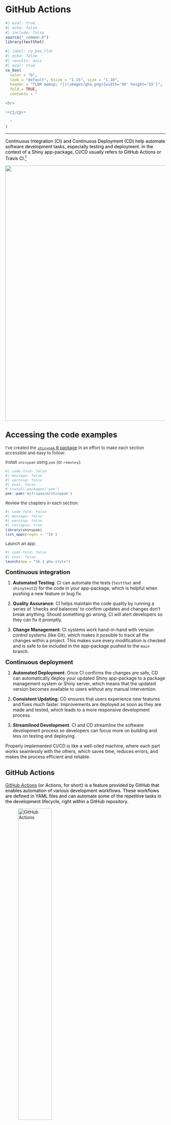 # GitHub Actions {#sec-gha-cicd}

```r
#| eval: true 
#| echo: false 
#| include: false
source("_common.R")
library(testthat)
```

```r
#| label: co_box_tldr
#| echo: false
#| results: asis
#| eval: true
co_box(
  color = "b",
  look = "default", hsize = "1.15", size = "1.10",
  header = "TLDR &emsp; ![](images/gha.png){width='50' height='55'}",
  fold = TRUE,
  contents = "

<br>
  
**CI/CD**

  "
)
```

---

:::: {layout="[70, 30]"}

::: {style='color: #000000;'}

Continuous Integration (CI) and Continuous Deployment (CD) help automate software development tasks, especially testing and deployment. In the context of a Shiny app-package, CI/CD usually refers to GitHub Actions or Travis CI.[^no-travis-ci]

[^no-travis-ci]: This chapter will only cover CI/CD with GitHub Actions. Travis-CI has been around longer than GitHub Actions, and if you'd like to compare the two, I recommend [this article.](https://talent500.co/blog/github-actions-vs-travis-ci-weighing-pros-cons-and-selecting-the-ideal-platform/)

:::

![](images/gha_shinyap_icon.png){class="cover" width="800" fig-align='right'}

::::

:::: {.callout-tip collapse='true' appearance='default'}

## [Accessing the code examples]{style='font-weight: bold; font-size: 1.15em;'}

::: {style='font-size: 0.95em; color: #282b2d;'}

I've created the [`shinypak` R package](https://mjfrigaard.github.io/shinypak/) In an effort to make each section accessible and easy to follow:
  
Install `shinypak` using `pak` (or `remotes`):

```r
#| code-fold: false 
#| message: false
#| warning: false
#| eval: false
# install.packages('pak')
pak::pak('mjfrigaard/shinypak')
```

Review the chapters in each section:
  
```r
#| code-fold: false 
#| message: false
#| warning: false
#| collapse: true
library(shinypak)
list_apps(regex = '^16')
```

Launch an app: 

```r
#| code-fold: false 
#| eval: false
launch(app = "16.1_gha-style")
```

::: 

::::


[**Continuous integration**]{style="font-size: 1.30em;"}

1. **Automated Testing**: CI can automate the tests (`testthat` and `shinytest2`) for the code in your app-package, which is helpful when pushing a new feature or bug fix. 

2. **Quality Assurance**: CI helps maintain the code quality by running a series of 'checks and balances' to confirm updates and changes don't break anything. Should something go wrong, CI will alert developers so they can fix it promptly.

3. **Change Management**: CI systems work hand-in-hand with version control systems (like Git), which makes it possible to track all the changes within a project. This makes sure every modification is checked and is safe to be included in the app-package pushed to the `main` branch.

[**Continuous deployment**]{style="font-size: 1.30em;"}

1. **Automated Deployment**: Once CI confirms the changes are safe, CD can automatically deploy your updated Shiny app-package to a package management system or Shiny server, which means that the updated version becomes available to users without any manual intervention.

2. **Consistent Updating**: CD ensures that users experience new features and fixes much faster. Improvements are deployed as soon as they are made and tested, which leads to a more responsive development process.

3. **Streamlined Development**: CI and CD streamline the software development process so developers can focus more on building and less on testing and deploying. 

Properly implemented CI/CD is like a well-oiled machine, where each part works seamlessly with the others, which saves time, reduces errors, and makes the process efficient and reliable.

## GitHub Actions {.unnumbered}

:::: {layout="[80, 20]"}

::: {style='color: #000000;'}

[GitHub Actions](https://github.com/features/actions) (or Actions, for short) is a feature provided by GitHub that enables automation of various development workflows. These workflows are defined in YAML files and can automate some of the repetitive tasks in the development lifecycle, right within a GitHub repository. 

:::

![GitHub Actions](images/gha_icon.png){width=50% fig-align='left'}

::::

Actions allow us to create custom workflows to automatically build, test, and deploy our code. Workflows can be triggered by a push to a branch, a pull request, a specific time schedule, or another GitHub event. 

### The workflow file {.unnumbered}

The YAML workflow file configures and defines the automated tasks run in a GitHub repository. Workflows typically include fields for building, testing, and deploying code, and are structured into several key sections:

#### [`on`]{style="font-size: 1.05em; font-weight: bold; font-style: italic;"} {.unnumbered}

> *"An event is a specific activity in a repository that triggers a workflow run."*

:::: {layout="[50,50]" layout-valign="center"}

``` yaml
on:
  push:
    branches: [ main ]
  pull_request:
    branches: [ main ]
```

1. [**`on`** defines the [event(s) that trigger](https://docs.github.com/en/actions/learn-github-actions/understanding-github-actions#events) the workflow.]{style="font-size: 0.95rem;"}[^triggers]

[^triggers]: Triggers can be `push` and/or `pull` events to specific branches, creating a release, commenting on an issue, or even configured to run at scheduled times.

::::

#### [`name`]{style="font-size: 1.05em; font-weight: bold; font-style: italic;"} {.unnumbered}

:::: {layout="[50,50]" layout-valign="center"}


```yaml
name: shiny
```

2. [`name` is an optional field to identify a workflow in the Actions tab of the GitHub repository.]{style="font-size: 0.95rem;"}[^cicd-name]

[^cicd-name]: If `name` is not provided, GitHub will use the file path

::::

#### [`jobs`]{style="font-size: 1.05em; font-weight: bold; font-style: italic;"} {.unnumbered}

> *"A job is a set of steps in a workflow that is executed on the same runner."*

:::: {layout="[50,50]" layout-valign="center"}

```yaml
jobs:
  check:
    runs-on: ubuntu-latest
```

3. [The [**`job`**](https://docs.github.com/en/actions/using-jobs) and it's [identifier](https://docs.github.com/en/actions/using-jobs/using-jobs-in-a-workflow#setting-an-id-for-a-job) (`check`) are used to reference the runner, in this example it's `ubuntu-latest`.]{style="font-size: 0.95rem;"}


::::


:::: {layout="[50,50]" layout-valign="center"}

``` yaml
jobs:
  check:
    runs-on: ${{ matrix.config.os }}
    
```

4. [[**`matrix`**](https://docs.github.com/en/actions/using-jobs/using-a-matrix-for-your-jobs#using-a-matrix-strategy) runs jobs across different operating systems, programming language versions, etc.]{style="font-size: 0.95rem;"}

::::

:::: {layout="[50,50]" layout-valign="center"}

``` yaml
    name: ${{ matrix.config.os }} (${{ matrix.config.r }})
    
```

::::

:::: {layout="[50,50]" layout-valign="center"}

``` yaml
    strategy:
      fail-fast: false
      matrix:
        config:
          - {os: macos-latest,   r: 'release'}
          - {os: windows-latest, r: 'release'}
          - {os: ubuntu-latest,   r: 'release'}
```



5. [**`fail-fast: false`** means the workflow will continue running even if one of the `matrix` jobs fails.]{style="font-size: 0.95rem;"}

::::

#### [`steps`]{style="font-size: 1.05em; font-weight: bold; font-style: italic;"} {.unnumbered}

> *"Steps can run commands, run setup tasks, or run an action in your repository, a public repository, or an action published in a Docker registry. Not all steps run actions, but all actions run as a step."*

:::: {layout="[50,50]" layout-valign="center"}

``` yaml
steps:
    - uses: actions/checkout@v2

    - name: Set up R
      uses: r-lib/actions/setup-r@v2

    - name: Install package
      run: |
        install.packages('remotes')
        remotes::install_local('.')
      shell: Rscript {0}
      
```

6. [`steps` define a series of [tasks or actions](https://docs.github.com/en/actions/using-workflows/workflow-syntax-for-github-actions#jobsjob_idsteps) that the `job` will execute. These `steps` check out the code, set up an R environment, and installs a local package]{style="font-size: 0.95rem;"}

::::

```r
#| label: co_box_run_e_rscript_comparison
#| echo: false
#| results: asis
#| eval: true
co_box(
  color = "g", 
  look = "default", hsize = "1.15", size = "1.10",
  fold = TRUE,
  header = "What is **`shell: Rscript {0}`**?",
  contents = "
  
\`\`\`yaml
  name: Install packages
  run: |
    pkgs <- c('glue', 'cli')
    install.packages(pkgs)
  shell: Rscript {0}
\`\`\`
  
The command `install.packages(pkgs)` is run as an R script:
  
- `shell` specifies which command-line interpreter (`bash`, `pwsh`, `python`, or `Rscript`) to use for the `run` commands
  
- `Rscript` is the command-line tool provided by R to execute R scripts and commands in a non-interactive environment. 

- `{0}` is a placeholder for the R commands written in the `run` section. 

"
)
```

#### Comments {.unnumbered}

Lines beginning with `#` will not be executed. It's common to provide 1) a reference to the workflow source ([`r-lib/actions`](https://github.com/r-lib/actions/) in this case) and 2) a link for help with debugging build failures.


```yaml
# Workflow derived from https://github.com/r-lib/actions/tree/v2/examples
# Need help debugging build failures? Start at https://github.com/r-lib/actions#where-to-find-help
```

### Workflow permissions {.unnumbered}

In order for workflows to run, we'll need to make sure Actions have read and write permissions. We can do this by clicking on the repository's **Settings** tab, then expand the **Actions** menu and select **General**:

![Repository Action settings](images/gh_action_settings.png){width='100%'}

In the **General** settings, we want to confirm the workflow has **Read and write permissions** permissions (if this needs to be been changed, be sure to click **Save**). 

![Workflow permissions](images/gh_action_permissions.png){width='100%'}

Now our workflows can commit and push changes to the repository.

## Style workflow {#sec-gha-style}

In R packages, we can set up the GitHub Action infrastructure with `usethis::use_github_action()`. The `name` can be any of the workflow files available at [r-lib/actions](https://github.com/r-lib/actions/?tab=readme-ov-file#list-of-actions). The first workflow we'll be demonstrating can be used to automate the [code style in an app-package](https://github.com/r-lib/actions/tree/v2/examples#style-package).

```r
#| label: git_box_16.1_gha-style
#| echo: false
#| results: asis
#| eval: true
git_margin_box(
  contents = "launch",
  fig_pw = '75%', 
  branch = "16.1_gha-style", 
  repo = 'moviesApp')
```

```r
#| code-fold: false
#| eval: false
usethis::use_github_action("style")
```

``` sh
✔ Setting active project to '/projects/apps/moviesApp'
✔ Creating '.github/'
✔ Adding '*.html' to '.github/.gitignore'
✔ Creating '.github/workflows/'
✔ Saving 'r-lib/actions/examples/style.yaml@v2' to '.github/workflows/style.yaml'
```

The output tells us a local `.github/workflows/style.yaml` file has been copied from the [`r-lib/actions/examples/style.yaml@v2`](https://github.com/r-lib/actions/blob/v2/examples/style.yml) into the `.github/workflows` folder: 

``` sh
.github/
  └── workflows
    └── style.yaml

2 directories, 1 file
```



The documentation for the `style.yaml@v2` file tells us this workflow,

> "*styles the R code in a package, then commits and pushes the changes to the same branch."* 

The code styling in this workflow is handled by the [`styler` package](https://styler.r-lib.org/), which "*formats your code according to the tidyverse style guide.*"

Three functions in the `16.1_gha-style` branch have altered to have zero style (`R/display_type.R`, `R/mod_var_input.R`, and `R/test_logger.R`). You can copy the code for these functions in the chunk below:[^style-coverage]

```r
#| eval: false 
#| code-fold: true 
#| code-summary: 'show/hide no-style code'
# display_type ----
display_type <- function(run = "w") {
  
  if (run == "p") {
    
    options(shiny.launch.browser = .rs.invokeShinyPaneViewer)
    
  } else if (run == "b") {
    
    options(shiny.launch.browser = .rs.invokeShinyWindowExternal)
    
  } else if (run == "w") {
    
    options(shiny.launch.browser = .rs.invokeShinyWindowViewer)
    
  } else {
    
    options(shiny.launch.browser = NULL)
    
  }

  shinyViewerType <- getOption("shiny.launch.browser") |>
    attributes() |> unlist() |> unname()

  cli::cli_alert_info("shinyViewerType set to {shinyViewerType}")
}

# mod_var_input_ui ----
mod_var_input_ui <- function(id) {
  ns <- NS(id)
  tagList(
    selectInput(
      inputId = ns("y"),
      label = "Y-axis:",
      choices = c("IMDB rating" = "imdb_rating",
        "IMDB number of votes" = "imdb_num_votes",
        "Critics Score" = "critics_score",
        "Audience Score" = "audience_score",
        "Runtime" = "runtime"), selected = "audience_score"
    ),
    selectInput(inputId = ns("x"),
      label = "X-axis:",
      choices = c("IMDB rating" = "imdb_rating",
        "IMDB number of votes" = "imdb_num_votes",
        "Critics Score" = "critics_score",
        "Audience Score" = "audience_score",
        "Runtime" = "runtime"), selected = "imdb_rating"
    ),
    selectInput(inputId = ns("z"),
      label = "Color by:",
      choices = c("Title Type" = "title_type",
        "Genre" = "genre",
        "MPAA Rating" = "mpaa_rating",
        "Critics Rating" = "critics_rating",
        "Audience Rating" = "audience_rating"), selected = "mpaa_rating"
    ),
    sliderInput(inputId = ns("alpha"),
      label = "Alpha:",
      min = 0, max = 1, step = 0.1, value = 0.5
    ),
    sliderInput(
      inputId = ns("size"),
      label = "Size:", min = 0, max = 5, value = 2
    ),
    textInput(inputId = ns("plot_title"),
      label = "Plot title",
      placeholder = "Enter plot title"
    )
  )
}
# test_logger ----
test_logger <- function(start = NULL, end = NULL, msg) {
  
  if (is.null(start) & is.null(end)) {
    
    cat("\n")
    
    logger::log_info("{msg}")
    
    } else if (!is.null(start) & is.null(end)) {
    
    cat("\n")
    
    logger::log_info("\n[ START {start} = {msg}]")
  
    } else if (is.null(start) & !is.null(end)) {
      
    cat("\n")
      
    logger::log_info("\n[ END {end} = {msg}]")
    
    } else {
      
    cat("\n")
      
    logger::log_info("\n[ START {start} = {msg}]")
    
    cat("\n")
    
    logger::log_info("\n[ END {end} = {msg}]")
    
    }
  
}
```


[^style-coverage]: We'll be covering code styling in the [Style](style.qmd) chapter.

We'll make one small change to `style.yaml` before pushing it to GitHub. **Instead of having the workflow automatically commit and push the styled code changes to the same branch, we'll limit the code styling to the `16.1_gha-style` branch:**


``` yaml
on:
  push:
    branches: [16.1_gha-style]
    paths: ["**.[rR]", "**.[qrR]md", "**.[rR]markdown", "**.[rR]nw", "**.[rR]profile"]
```

This change ensures our `style` workflow will be triggered only for pushes to the specified `branches` (and when changes are made to files with the specified extensions in `path`). 

After saving these changes to [`.github/workflows/style.yaml`](https://github.com/mjfrigaard/moviesApp/blob/16.1_gha-style/.github/workflows/style.yaml), we'll add, commit, and push the changes to GitHub, 

``` sh 
git add .
git commit -m "updates to style workflow"
```

``` sh
[16.1_gha-style 899bd38] updates to style workflow
 4 files changed, 43 insertions(+), 45 deletions(-)
```

``` sh 
git push
```

``` sh
Enumerating objects: 17, done.
Counting objects: 100% (17/17), done.
Delta compression using up to 12 threads
Compressing objects: 100% (8/8), done.
Writing objects: 100% (9/9), 950 bytes | 25.00 KiB/s, done.
Total 9 (delta 6), reused 0 (delta 0), pack-reused 0
remote: Resolving deltas: 100% (6/6), completed with 6 local objects.
To https://github.com/mjfrigaard/moviesApp.git
   d366e0f..899bd38  16.1_gha-style -> 16.1_gha-style
```

If we view the **Actions** tab, we'll see the workflow listed with the name of our commit message: 

![Currently running workflows](images/gh_action_tab.png){width='100%'}

Clicking on the workflow reveals the following: 

![name of running workflow](images/gh_action_details.png){width='100%'}

The **style** widget contains each step in the workflow file. If we click on it we can see each step executed in real-time. Below we can see the dependencies installed from the `pak` lockfile:

::: {layout="[50,50]" layout-valign="top"}

![Click on the **style** widget](images/gha_style_widget.png){width='100%'}

![View the **Install dependencies** workflow step running](images/gha_install_dependencies.png){width='100%'}

:::

The actual styling comes is in the **Style** step: 

![**Style** workflow step running](images/gh_action_style_output.png){width='100%'}

When the workflow has finished, we can pull the style changes to our local branch and view the styled files:[^rlib-actions-examples] 

[^rlib-actions-examples]: You can find more examples of common GitHub Actions for R packages in [r-lib/actions/examples](https://github.com/r-lib/actions/tree/v2/examples#readme).

``` sh 
git pull
```

``` sh 
remote: Enumerating objects: 4, done.
remote: Counting objects: 100% (4/4), done.
remote: Total 4 (delta 3), reused 4 (delta 3), pack-reused 0
Unpacking objects: 100% (4/4), 450 bytes | 56.00 KiB/s, done.
From https://github.com/mjfrigaard/moviesApp
   899bd38..0ad97cf  16.1_gha-style -> origin/16.1_gha-style
Updating 899bd38..0ad97cf
Fast-forward
 R/display_type.R  | 13 +++----------
 R/mod_var_input.R | 30 ++++++++++++++++++++----------
 R/test_logger.R   | 30 ++++++++++--------------------
 3 files changed, 33 insertions(+), 40 deletions(-)
```

## Shiny workflow {#sec-gha-shiny}

In this section we'll be adapting the GitHub Action workflow file provided for [deploying a Shiny applications](https://github.com/r-lib/actions/blob/v2/examples/shiny-deploy.yaml). Before we get to the workflow file, we need to address a few settings and configurations that need to take place *outside* of the workflow file. 

```r
#| label: git_box_16.2_gha-shiny
#| echo: false
#| results: asis
#| eval: true
git_margin_box(
  contents = "launch",
  fig_pw = '75%', 
  branch = "16.2_gha-shiny", 
  repo = 'moviesApp')
```

### Creating repository secrets

We need to make sure our `rsconnect` secrets are stored with the GitHub repository (so we can access them from within the workflow file). To do this, we're going to return to the **Settings** tab on the `moviesApp` repository, expand **Secrets and variables** under **Security**, and select **Actions**:[^repo-secrets]

[^repo-secrets]: GitHub secrets should be specified by the user following the instructions in the [Creating secrets for a repository](https://docs.github.com/en/actions/security-guides/using-secrets-in-github-actions#creating-secrets-for-a-repository) article.

![**Secrets and variables** for `moviesApp` repository](images/gh_action_secrets_repo.png){width='80%' fig-align='center'}

Use **New repository secret** to create three new secrets: **RSCONNECT_USER**, **RSCONNECT_TOKEN**, and **RSCONNECT_SECRET**. You can access these in your shinyapps.io account:

![**Token** and **Secret** from shinyapps.io](images/gh_action_shinyapps_secrets_token.png){width='100%' fig-align='center'}

When you're finished, should see the following three **Repository secrets**:

![**Repository secrets** in `moviesApp`](images/gh_action_all_repo_secrets.png){width='95%' fig-align='center'}

### Enable private repositories 

We also need to make sure our shinyapps.io account allows us to install from private GitHub repositories during a workflow deployment. We can do this in the **Profile** menu item in our dashboard:

![**Update Authentication** in shinyapps.io profile](images/gh_action_shinyapps_auth.png){width='85%' fig-align='center'}

Clicking **Update Authentication** will open your Posit profile settings, where you can enable private repositories. 

![**Private repo access also enabled**](images/gh_action_shinyapps_private_repos.png){width='95%' fig-align='center'}

### Capture dependencies

The documentation for 'Shiny App Deployment' indicates we need to create a `renv` lockfile in the `16.2_gha-shiny` branch.[^renv-lockfile] 

[^renv-lockfile]: "*This action assumes you have an `renv` lockfile in your repository that describes the R packages and versions required for your Shiny application.*" - [Shiny App Deployment](https://github.com/r-lib/actions/tree/v2/examples#shiny-app-deployment)

We can create the lockfile with the code below:

```r
#| eval: false
#| code-fold: false
install.packages('renv')
renv::init(force = TRUE)
```

``` sh
This project contains a DESCRIPTION file.
Which files should renv use for dependency discovery in this project? 

1: Use only the DESCRIPTION file. (explicit mode)
2: Use all files in this project. (implicit mode)
```

We're going to use the `explicit mode`, because the dependencies in the `DESCRIPTION` should be all that's needed to run and deploy the application.

``` sh
Selection: 1
```

``` sh
- Using 'explicit' snapshot type. Please see `?renv::snapshot` for more details.

This project already has a private library. What would you like to do? 

1: Activate the project and use the existing library.
2: Re-initialize the project with a new library.
3: Abort project initialization.
```

We will start fresh and create a new project library:

``` sh
Selection: 2
- Resolving missing dependencies ...
```

After `renv` has discovered and installed the dependencies, the R session will restart and we'll see the following new folder/files: 

```bash
#| eval: false
#| code-fold: false
├── .Rprofile # <1>
├── renv/
│   ├── activate.R
│   └── settings.json # <2>
└── renv.lock # <3>
```
1. `.Rprofile` contains a call to `source("renv/activate.R")`, which manages the project-level dependencies   
2. `renv` settings   
3. `renv` lockfile

When using `renv` in package development, we want to be sure to run `renv::install()` and `renv::update()`: 

```r
#| eval: false
#| code-fold: false
renv::install()
```

```bash
#| eval: false
#| code-fold: false
- There are no packages to install.
```

```r
#| eval: false
#| code-fold: false
renv::update()
```

```bash
#| eval: false
#| code-fold: false
- Checking for updated packages ... Done!
- All packages appear to be up-to-date.
```

### [`shiny-deploy.yaml`]{style="font-size: 0.90em; font-weight: bold;"}

We can include the 'Shiny App Deployment' workflow file in `moviesApp` with `usethis::use_github_action("shiny-deploy")`:[^shiny-depoy]

[^shiny-depoy]: Instructions for the GitHub Action Shiny deployment can be found [here](https://github.com/r-lib/actions/tree/v2/examples#shiny-app-deployment)

```r
#| eval: false 
#| code-fold: false
usethis::use_github_action("shiny-deploy")
```

```bash
#| eval: false 
#| code-fold: false
✔ Creating '.github/'
✔ Adding '^\\.github$' to '.Rbuildignore'
✔ Adding '*.html' to '.github/.gitignore'
✔ Creating '.github/workflows/'
✔ Saving 'r-lib/actions/examples/shiny-deploy.yaml@v2' to '.github/workflows/shiny-deploy.yaml'
```

This example workflow file is designed to deploy a Shiny application to a server. We're going to make a few changes to `shiny-deploy.yaml` so it will deploy the application stored in the [`16.2_gha-shiny`](https://github.com/mjfrigaard/moviesApp/tree/16.2_gha-shiny) branch.

The example shiny workflow includes calls to `rsconnect::setAccountInfo()` and `rsconnect::deployApp()`. We'll perform a sanity check and confirm we can deploy the application using the information we've collected:

-   Start by entering your rsconnect info: 

    ```r
    #| eval: false 
    #| code-fold: false
    install.packages('rsconnect')
    rsconnect::setAccountInfo(
      name = "mjfrigaard",
      token = "YOUR TOKEN", 
      secret = "YOUR SECRET")
    ```
    
    -   Then try to deploy the application using `rsconnect::deployApp()`:

    ```r
    #| eval: false 
    #| code-fold: false
    library(moviesApp)
    rsconnect::deployApp(
      appName = "moviesAppCICD",
      account = "mjfrigaard",
      server = "shinyapps.io",
      forceUpdate = TRUE)
    ```

    -   Reading the deployment log will tells us if the secret, token, configuration, and lockfile are all working:

```bash
#| eval: false 
#| code-fold: false
── Preparing for deployment ──────────────────────────────────────────────────
✔ Deploying "moviesAppCICD" using "server: shinyapps.io / username: mjfrigaard"
ℹ Bundling 50 files: .github/workflows/shiny-deploy.yaml, .Rbuildignore, ..., 
tests/testthat.R, and vignettes/test-specs.Rmd
ℹ Capturing R dependencies with renv
✔ Found 99 dependencies
✔ Created 2,431,325b bundle
ℹ Uploading bundle...
✔ Uploaded bundle with id 8130675
── Deploying to server ─────────────────────────────────────────────────────────
Waiting for task: 1372980209
  building: Processing bundle: 8130675
  building: Building image: 9770352
  building: Fetching packages
  building: Installing packages
  building: Installing files
  building: Pushing image: 9770352
  deploying: Starting instances
  unstaging: Stopping old instances
── Deployment complete ─────────────────────────────────────────────────────────
✔ Successfully deployed to <https://mjfrigaard.shinyapps.io/moviesAppCICD/>
```

Making sure my application will deploy locally with the code I plan on putting in a workflow file makes me confident it run when it's triggered. Below we'll adapt the `.github/workflows/shiny-deploy.yaml` file to deploy `moviesApp`. 

#### Trigger

::: {layout="[50,50]" layout-valign="center"}

```YAML
on:
  push:
    branches: [16.2_gha-shiny]
    
name: shiny
```



1.   [The event we want the workflow triggered **`on`** is a `push` to the `16.2_gha-shiny` branch]{style="font-size: 0.90rem;"}    
2.   [We'll change the **`name`** to `shiny`]{style="font-size: 0.90rem;"}


:::



#### Jobs 

::: {layout="[50,50]" layout-valign="center"}

```yaml
jobs:
  shiny-deploy:
    runs-on: ubuntu-latest
    env:
      GITHUB_PAT: ${{ secrets.GITHUB_TOKEN }}
```


3.   [**`jobs`** remains unchanged, but the identifier should match the **`name`**.]{style="font-size: 0.90rem;"} [^jobs-shiny]

[^jobs-shiny]: `run-on` is the latest Ubuntu runner and `env` is the `GITHUB_PAT` environment variable is your GitHub personal access token (access a secret with `secrets.<SECRET_NAME>`) 

:::

#### Steps 

::: {layout="[50,50]" layout-valign="center"}

``` yaml
    steps:
      - uses: actions/checkout@v3
```

4.   [Check out the repository code]{style="font-size: 0.90rem;"} 

:::

::: {layout="[50,50]" layout-valign="center"}

``` yaml
      - uses: r-lib/actions/setup-pandoc@v2
```

5.   [Set up Pandoc for document conversions]{style="font-size: 0.90rem;"} 

:::

::: {layout="[50,50]" layout-valign="center"}

``` yaml
      - uses: r-lib/actions/setup-r@v2
        with:
          use-public-rspm: true
```

6.   [Set up R environment]{style="font-size: 0.90rem;"}     
    a.   [`use-public-rspm` is the public RStudio package manager]{style="font-size: 0.90rem;"}      

:::

::: {layout="[50,50]" layout-valign="center"}

``` yaml
      - uses: r-lib/actions/setup-renv@v2
```

7.   [Set up `renv` to manage the project-specific dependencies captured in `renv.lock`]{style="font-size: 0.90rem;"} 

:::

::: {layout="[50,50]" layout-valign="center"}

``` yaml
      - name: Install rsconnect
        run: install.packages("rsconnect")
        shell: Rscript {0}
```

8.   [`Install rsconnect` the step to deploy our app to the Shiny server]{style="font-size: 0.90rem;"}       
    a.   [`run` installs the `rsconnect` package]{style="font-size: 0.90rem;"} 

:::

In the following steps, we'll provide our account username (`ACCOUNT`) and a name for our app (`moviesAppCICD`). This will deploy an application at `https://<ACCOUNT>.shinyapps.io/<APPNAME>/`
        
::: {layout="[50,50]" layout-valign="center"}

     
``` yaml
    - name: Authorize and deploy app
      env: 
        APPNAME: moviesAppCICD
        ACCOUNT: mjfrigaard
        SERVER: shinyapps.io 
```

9.   [`Authorize and deploy app` defines the step to deploy our Shiny app]{style="font-size: 0.90rem;"}      
10.   [`env` sets up the environment variables `APPNAME`, `ACCOUNT`, and `SERVER`]{style="font-size: 0.90rem;"}  
        
:::


The final `run` step sets the account information using `rsconnect::setAccountInfo()` and deploys the app to the specified server using `rsconnect::deployApp()`:

    
``` yaml
    run: |
      rsconnect::setAccountInfo("${{ secrets.RSCONNECT_USER }}", "${{ secrets.RSCONNECT_TOKEN }}", "${{ secrets.RSCONNECT_SECRET }}")
      rsconnect::deployApp(appName = "${{ env.APPNAME }}", account = "${{ env.ACCOUNT }}", server = "${{ env.SERVER }}", forceUpdate = TRUE)
    shell: Rscript {0}
```

When we add, commit, and push the changes to the repo, we see the following deployment log:

``` sh
git add .
git commit -m "shiny deploy workflow"
git push
```

``` sh
[16.2_gha-shiny 7953a5c] shiny deploy workflow
 10 files changed, 2130 insertions(+)
 create mode 100644 .Rprofile
 create mode 100644 .github/.gitignore
 create mode 100644 .github/workflows/shiny-deploy.yaml
 create mode 100644 renv.lock
 create mode 100644 renv/.gitignore
 create mode 100644 renv/activate.R
 create mode 100644 renv/settings.json
 create mode 100644 rsconnect/shinyapps.io/mjfrigaard/moviesAppCICD.dcf
```

We can see the workflow running on the **Actions** tab of the `moviesApp` repository: 

![shiny deploy workflow running](images/gh_action_shiny_tab.png){width='100%' fig-align='center'}

When it's finished, we can see the deployment log from the workflow looks similar to the log we saw locally:

![deploy log from workflow](images/gh_action_shiny_deploy.png){width='100%' fig-align='center'}

## Shiny & Docker workflow {#sec-gha-shiny-docker}

We covered Docker in the previous chapter, which builds and application in an image and containerizes it's deployment. In this section we'll combine Docker and GitHub Actions to automate deployment of our app. Automating app deployments will minimize the risk of environmental discrepancies (avoiding the "*it works on my machine*" problem) and manual deployment processes. Plus, if something goes wrong after a workflow run, rolling back to a previous version in Git is straightforward. 

```r
#| label: git_box_16.3_gha-docker
#| echo: false
#| results: asis
#| eval: true
git_margin_box(
  contents = "launch",
  fig_pw = '75%', 
  branch = "16.3_gha-docker", 
  repo = 'moviesApp')
```

### Secrets and tokens

Most of the steps below are covered in the excellent blog post by [Nicola Rennie](https://nrennie.rbind.io/)[^post-automatically-deploying-a-shiny-app] I've updated the contents to work with a Shiny app-package.

[^post-automatically-deploying-a-shiny-app]: [Automatically deploying a Shiny app for browsing #RStats tweets with GitHub Actions.](https://nrennie.rbind.io/blog/2022-10-05-automatically-deploying-a-shiny-app-for-browsing-rstats-tweets-with-github-actions/) Nicola Rennie. October 3, 2022.

To make sure our Connect username, token, and secret travels with our `Dockerfile`, we will need to store them as environmental variables.

Environmental variables can be set/unset with `Sys.setenv()`/`Sys.unsetenv()`:

```r
#| eval: false
#| code-fold: false
Sys.setenv(RSCONNECT_USER = '<username>', 
  RSCONNECT_TOKEN = '<token>', 
  RSCONNECT_SECRET = '<secret>')
```

These environmental variables are be passed to `rsconnect::setAccountInfo()` with a `deploy.R` file.

### [`deploy.R`]{style="font-size: 0.95em; font-weight: bold;"}

`deploy.R` contains the calls to `rsconnect::setAccountInfo()` and `rsconnect::deployApp()` we had in our previous workflow file. `Sys.getenv()` will retrieve the username, token, and secret stored with `Sys.setenv()`:

```r
#| eval: false
#| code-fold: false
setAccountInfo(name = Sys.getenv("RSCONNECT_USER"),
               token = Sys.getenv("RSCONNECT_TOKEN"),
               secret = Sys.getenv("RSCONNECT_SECRET"))
deployApp(appDir = ".", 
  appName = "moviesAppDockerCiCd", 
  account = "mjfrigaard", 
	server = "shinyapps.io", 
	forceUpdate = TRUE)
```

The `deploy.R` script should be placed in the root folder of `moviesApp`. By default, this will deploy the application launched with `app.R`. We'll change this to the application launched with `ggp2_movies_app()` by changing the contents of app.R to the following: 

```r
#| eval: false
#| code-fold: show 
#| code-summary: 'show/hide updated app.R'
# set option to turn off loadSupport() ----
withr::with_options(new = list(shiny.autoload.r = FALSE), code = {
  if (!interactive()) {
    sink(stderr(), type = "output")
    tryCatch(
      expr = {
        library(moviesApp)
      },
      error = function(e) {
        pkgload::load_all()
      }
    )
    # create shiny object from dev/ ----
    shinyAppDir(appDir = 
                system.file("dev", package = "moviesApp"))
  } else {
    pkgload::load_all()
    moviesApp::ggp2_movies_app(options = list(test.mode = FALSE))
  }
})
```


### [`Dockerfile`]{style="font-size: 0.95em; font-weight: bold;"}

The `Dockerfile` will look similar to the example in the [Docker](docker.qmd) chapter, but with a few important changes: 

1. The `/home/moviesAppDockerCiCd` directory is not only the image location we'll be launching the application from, it's also the URL for the deployed app: 
    -   `https://` **`username`** `.shinyapps.io/moviesAppDockerCiCd/`
2. We'll include `rsconnect` and `bslib` in the list of packages to install.   
3. The final command runs the application from the `deploy.R` file


``` sh
FROM rocker/shiny
RUN mkdir /home/moviesAppDockerCiCd
ADD . /home/moviesAppDockerCiCd
WORKDIR /home/moviesAppDockerCiCd
RUN R -e 'install.packages(c("rlang", "stringr", "shiny", "ggplot2", "remotes", "rsconnect", "bslib"))'
RUN R -e 'remotes::install_local(upgrade="never")'
EXPOSE 8180
CMD Rscript deploy.R
```

### [`docker.yml`]{style="font-size: 0.95em; font-weight: bold;"}

::: {layout="[50,50]" layout-valign="top"}

``` yaml
name: docker-shiny, moviesapp

on:
  push:
    branches: [ 16.3_gha-docker ]

jobs:
  docker:
    runs-on: ubuntu-latest
    
    steps:
      - uses: actions/checkout@v3

      - name: Build image
        run: docker build -t moviesapp . 
```

1.   [Add a `name` for the Docker/Shiny workflow]{style="font-size: 0.90rem;"}   

2.   [Specify the triggering event the workflow will run **`on`**]{style="font-size: 0.90rem;"} 

3.   [The **`job`** will run on `ubuntu-latest` (with **`docker`** id)]{style="font-size: 0.90rem;"}  

4.   [Checkout the code]{style="font-size: 0.90rem;"}

5.   [Build the docker image with `docker build`]{style="font-size: 0.90rem;"}

:::

The final `execute` step is runs docker run and passes our environment variables to the secrets we have stored in GitHub (i.e., with `secrets.<SECRET_NAME>`):

``` yaml
      - name: execute
        run: >
          docker run -e RSCONNECT_USER=${{ secrets.RSCONNECT_USER }} -e RSCONNECT_TOKEN=${{ secrets.RSCONNECT_TOKEN }}  -e RSCONNECT_SECRET=${{ secrets.RSCONNECT_SECRET }} moviesapp  
       
```

### App dependencies 

`rsconnect` has a handy `appDependencies()` function that returns a `data.frame` of packages, versions, and repositories for your application: 

```r
#| eval: false
#| code-fold: false
head(rsconnect:::appDependencies(appDir = "."))
```

```r
#| eval: false
#| code-fold: false
#>        Package  Version Source               Repository
#> 1  AsioHeaders 1.22.1-2   CRAN https://cran.rstudio.com
#> 2         MASS   7.3-60   CRAN https://cran.rstudio.com
#> 3       Matrix    1.6-4   CRAN https://cran.rstudio.com
#> 4           R6    2.5.1   CRAN https://cran.rstudio.com
#> 5 RColorBrewer    1.1-3   CRAN https://cran.rstudio.com
#> 6         Rcpp   1.0.12   CRAN https://cran.rstudio.com
```

Passing `appDependencies()` function in your app-package directory will tell you if any packages have missing `Source` or `Repository` values (this can cause the deployment to fail).

I also recommend running `attachment::att_amend_desc()` to capture all the dependencies in the `DESCRIPTION`. For example, `att_amend_desc()` added the following packages to the `Suggests` field in the `DESCRIPTION`:[^attachment-dev]

[^attachment-dev]: `att_amend_desc()` adds a `dev` folder with a YAML config file, but you can remove this before building/deploying.


``` sh
[+] 2 package(s) added: shinytest2, testthat.
```

### Docker build 

In the `docker` workflow log, we can see the commands from our `Dockerfile` executed to install the necessary packages:

![Installing R packages from `Dockerfile`](images/gha_docker_build_image.png){width='100%'}

After installing the dependencies, the `moviesApp.tar.gz` is installed from `*source*`:

![Building our app-package from `*source*`](images/gha_docker_shiny_build.png){width='100%'}

The output above should look familiar--it's very similar to what we see when we run `devtools::load_all()`.


```r
#| label: co_box_app_depends
#| echo: false
#| results: asis
#| eval: true
co_box(
  color = "r",
  look = "default", 
  hsize = "1.10", 
  size = "1.05",
  header = "Capturing and recording dependencies with `renv`",
  fold = FALSE,
  contents = "
In the Shiny workflow example above, we captured the application dependencies with `renv`. However, in this Docker *and* Shiny workflow, we didn't create a `renv.lock` file or a `renv/` folder.
  
We get away with this because when the workflow runs, `renv` is used to capture the dependencies (line 9-12 in the output below). We see a message about the packages listed in the `Suggests` field or our `DESCRIPTION`:  
  
![Docker dependencies](images/gh_docker_dependencies.png){width='100%' fig-align='center'}
  
Not having `shinytest2` and `testthat` packages installed won't interfere with our application deploying because these packages are listed in the `Suggests` field in the `DESCRIPTION` file and are used in`tests/`.
  
  ")
```


After installing the dependencies, we can see the Shiny deployment log execute in the workflow: 

![Docker deploy log](images/gh_docker_deploy.png){width='100%' fig-align='center'}

View the deployed application [here](https://mjfrigaard.shinyapps.io/moviesAppDockerCiCd/).

## Recap {.unnumbered}

```r
#| label: co_box_recap
#| echo: false
#| results: asis
#| eval: true
co_box(
  color = "g", 
  fold = FALSE,
  look = "default", hsize = "1.15", size = "1.10", 
  header = "Recap: GitHub Actions",
  contents = "
<br>
  
- GitHub Actions can be used to set up the necessary R environment and dependencies required to deploy the application from your app-package, while allowing secure account credentials stored in GitHub secrets. 
  
- The workflows in this chapter are only triggered by changes to the `16.1_gha-style`, `16.2_gha-shiny`, and `16.3_gha-docker` branches of the `moviesApp` repository.
  
- GitHub Actions can streamline a secure deployment process, which allows you to focus more on developing your application.
  
- Read about GitHub Actions in the `rhino` framework in [this appendix section](rhino_cicd.qmd)")
```


```r
#| label: git_contrib_box
#| echo: false
#| results: asis
#| eval: true
git_contrib_box()
```



<!-- https://github.com/pharmaverse/admiralci/blob/main/.github/workflows/code-coverage.yml --> 

